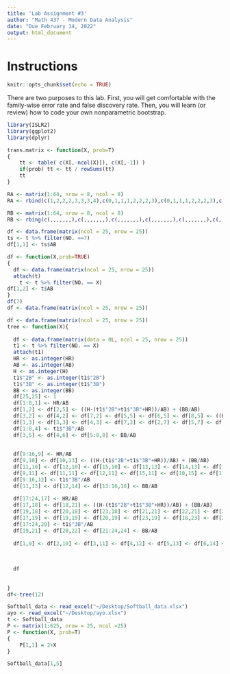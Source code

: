 ```yaml
---
title: 'Lab Assignment #3'
author: "Math 437 - Modern Data Analysis"
date: "Due February 14, 2022"
output: html_document
---
```


# Instructions

```r
knitr::opts_chunk$set(echo = TRUE)
```

There are two purposes to this lab. First, you will get comfortable with the family-wise error rate and false discovery rate. Then, you will learn (or review) how to code your own nonparametric bootstrap.

```r
library(ISLR2)
library(ggplot2)
library(dplyr)

```

```r
trans.matrix <- function(X, prob=T)
{
    tt <- table( c(X[,-ncol(X)]), c(X[,-1]) )
    if(prob) tt <- tt / rowSums(tt)
    tt
}
```

```r
RA <- matrix(1:64, nrow = 8, ncol = 8)
RA <- rbind(c(1,2,2,2,3,3,3,4),c(0,1,1,1,2,2,2,3),c(0,1,1,1,2,2,2,3),c(0,1,1,1,2,2,2,3),c(0,0,0,0,1,1,1,2),c(0,0,0,0,1,1,1,2),c(0,0,0,0,1,1,1,2),c(0,0,0,0,0,0,0,1))

```

```r
RB <- matrix(1:64, nrow = 8, ncol = 8)
RB <- rbing(c(,,,,,,,),c(,,,,,,,),c(,,,,,,,),c(,,,,,,,),c(,,,,,,,),c(,,,,,,,),c(,,,,,,,),c(,,,,,,,))
```


```r
df <- data.frame(matrix(ncol = 25, nrow = 25))
ts <- t %>% filter(NO. ==7)
df[1,1] <- ts$AB

df <- function(X,prob=TRUE)
{
  df <- data.frame(matrix(ncol = 25, nrow = 25))
  attach(t)
    t <- t %>% filter(NO. == X)
df[1,2] <- t$AB
}
df(7)
df <- data.frame(matrix(ncol = 25, nrow = 25))
```

```r

df <- data.frame(matrix(ncol = 25, nrow = 25))
tree <- function(X){
  
  df <- data.frame(matrix(data = 0L, ncol = 25, nrow = 25))
  t1 <- t %>% filter(NO. == X)
  attach(t1)
  HR <- as.integer(HR)
  AB <- as.integer(AB)
  H <- as.integer(H)
  t1$"2B" <- as.integer(t1$"2B")
  t1$"3B" <- as.integer(t1$"3B")
  BB <- as.integer(BB)
  df[25,25] <- 1
  df[1:8,1] <- HR/AB
  df[1,2] <- df[2,5] <- ((H-(t1$"2B"+t1$"3B"+HR))/AB) + (BB/AB)
  df[3,2] <- df[4,2] <- df[7,2] <- df[5,5] <- df[6,5] <- df[8,5] <- ((H-(t1$"2B"+t1$"3B"+HR))/AB)
  df[1,3] <- df[3,3] <- df[4,3] <- df[7,3] <- df[2,7] <- df[5,7] <- df[6,7] <- df[8,7] <- t1$"2B"/AB
  df[1:8,4] <- t1$"3B"/AB
  df[3,5] <- df[4,6] <- df[5:8,8] <- BB/AB
  
  
  df[9:16,9] <- HR/AB
  df[9,10] <- df[10,13] <- ((H-(t1$"2B"+t1$"3B"+HR))/AB) + (BB/AB)
  df[11,10] <- df[12,10] <- df[15,10] <- df[13,13] <- df[14,13] <- df[16,13] <- ((H-(t1$"2B"+t1$"3B"+HR))/AB)
  df[9,11] <- df[11,11] <- df[12,11] <- df[15,11] <- df[10,15] <- df[13,15] <- df[14,15] <- df[16,15] <- t1$"2B"/AB
  df[9:16,12] <- t1$"3B"/AB
  df[11,13] <- df[12,14] <- df[13:16,16] <- BB/AB
  
  df[17:24,17] <- HR/AB
  df[17,18] <- df[18,21] <- ((H-(t1$"2B"+t1$"3B"+HR))/AB) + (BB/AB)
  df[19,18] <- df[20,18] <- df[23,18] <- df[21,21] <- df[22,21] <- df[24,21] <- ((H-(t1$"2B"+t1$"3B"+HR))/AB)
  df[17,19] <- df[19,19] <- df[20,19] <- df[23,19] <- df[18,23] <- df[21,23] <- df[22,23] <- df[24,23] <- t1$"2B"/AB
  df[17:24,20] <- t1$"3B"/AB
  df[19,21] <- df[20,22] <- df[21:24,24] <- BB/AB
  
  df[1,9] <- df[2,10] <- df[3,11] <- df[4,12] <- df[5,13] <- df[6,14] <- df[7,15] <- df[8,16] <- df[9,17] <- df[10,18] <- df[11,19] <- df[12,20] <- df[13,21] <- df[14,22] <- df[15,23] <- df[16,24] <- df[17:24,25] <- 1- ((HR/AB)+(((H-(t1$"2B"+t1$"3B"+HR))/AB) + (BB/AB))+((H-(t1$"2B"+t1$"3B"+HR))/AB)+(t1$"2B"/AB)+(t1$"3B"/AB)+(BB/AB))
  
  
  
  df
  
  
}
df<-tree(12)
```


```r
Softball_data <- read_excel("~/Desktop/Softball_data.xlsx")
ayo <- read_excel("~/Desktop/ayo.xlsx")
t <- Softball_data
P <- matrix(1:625, nrow = 25, ncol =25)
P <- function(X, prob=T)
{
    P[1,1] = 2+X
}


```

```r
Softball_data[1,5]
```


